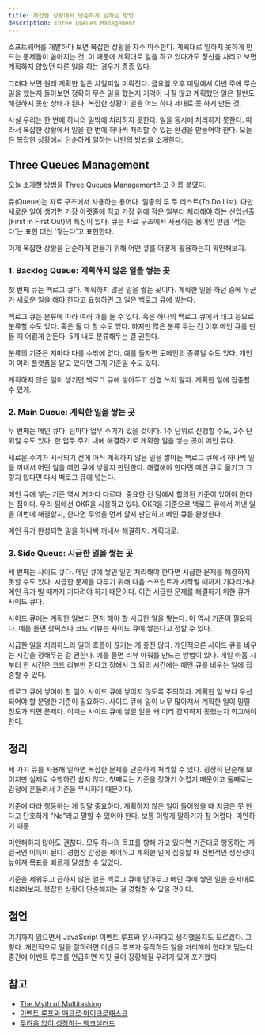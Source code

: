 ```yaml
---
title: 복잡한 상황에서 단순하게 일하는 방법
description: Three Queues Management
---
```


소프트웨어를 개발하다 보면 복잡한 상황을 자주 마주한다. 계획대로 일하지 못하게 만드는 문제들이 쏟아지는 것. 이 때문에 계획대로 일을 하고 있다가도 정신을 차리고 보면 계획하지 않았던 다른 일을 하는 경우가 종종 있다.

그러다 보면 원래 계획한 일은 차일피일 미뤄진다. 금요일 오후 미팅에서 이번 주에 무슨 일을 했는지 돌아보면 정확히 무슨 일을 했는지 기억이 나질 않고 계획했던 일은 절반도 해결하지 못한 상태가 된다. 복잡한 상황이 일을 어느 하나 제대로 못 하게 만든 것.

사실 우리는 한 번에 하나의 일밖에 처리하지 못한다. 일을 동시에 처리하지 못한다. 따라서 복잡한 상황에서 일을 한 번에 하나씩 처리할 수 있는 환경을 만들어야 한다. 오늘은 복잡한 상황에서 단순하게 일하는 나만의 방법을 소개한다.

## Three Queues Management

오늘 소개할 방법을 Three Queues Management라고 이름 붙였다.

큐(Queue)는 자료 구조에서 사용하는 용어다. 일종의 투 두 리스트(To Do List). 다만 새로운 일이 생기면 가장 아랫줄에 적고 가장 위에 적은 일부터 처리해야 하는 선입선출(First In First Out)의 특징이 있다. 큐는 자료 구조에서 사용하는 용어인 만큼 '적는다'는 표현 대신 '쌓는다'고 표현한다.

이제 복잡한 상황을 단순하게 만들기 위해 어떤 큐를 어떻게 활용하는지 확인해보자.

### 1. Backlog Queue: 계획하지 않은 일을 쌓는 곳

첫 번째 큐는 백로그 큐다. 계획하지 않은 일을 쌓는 곳이다. 계획한 일을 하던 중에 누군가 새로운 일을 해야 한다고 요청하면 그 일은 백로그 큐에 쌓는다.

백로그 큐는 분류에 따라 여러 개를 둘 수 있다. 혹은 하나의 백로그 큐에서 태그 등으로 분류할 수도 있다. 혹은 둘 다 할 수도 있다. 하지만 많은 분류 두는 건 이후 메인 큐를 만들 때 어렵게 만든다. 5개 내로 분류해두는 걸 권한다.

분류의 기준은 저마다 다를 수밖에 없다. 예를 들자면 도메인의 종류일 수도 있다. 개인이 여러 플랫폼을 맡고 있다면 그게 기준일 수도 있다.

계획하지 않은 일이 생기면 백로그 큐에 쌓아두고 신경 쓰지 말자. 계획한 일에 집중할 수 있게.

### 2. Main Queue: 계획한 일을 쌓는 곳

두 번째는 메인 큐다. 팀마다 업무 주기가 있을 것이다. 1주 단위로 진행할 수도, 2주 단위일 수도 있다. 한 업무 주기 내에 해결하기로 계획한 일을 쌓는 곳이 메인 큐다.

새로운 주기가 시작되기 전에 아직 계획하지 않은 일을 쌓아둔 백로그 큐에서 하나씩 일을 꺼내서 어떤 일을 메인 큐에 넣을지 판단한다. 해결해야 한다면 메인 큐로 옮기고 그렇지 않다면 다시 백로그 큐에 넣는다.

메인 큐에 넣는 기준 역시 저마다 다르다. 중요한 건 팀에서 합의된 기준이 있어야 한다는 점이다. 우리 팀에선 OKR을 사용하고 있다. OKR을 기준으로 백로그 큐에서 꺼낸 일을 이번에 해결할지, 한다면 무엇을 먼저 할지 판단하고 메인 큐를 완성한다.

메인 큐가 완성되면 일을 하나씩 꺼내서 해결하자. 계획대로.

### 3. Side Queue: 시급한 일을 쌓는 곳

세 번째는 사이드 큐다. 메인 큐에 쌓인 일만 처리해야 한다면 시급한 문제를 해결하지 못할 수도 있다. 시급한 문제를 다루기 위해 다음 스프린트가 시작될 때까지 기다리거나 메인 큐가 빌 때까지 기다려야 하기 때문이다. 이런 시급한 문제를 해결하기 위한 큐가 사이드 큐다.

사이드 큐에는 계획한 일보다 먼저 해야 할 시급한 일을 쌓는다. 이 역시 기준이 필요하다. 예를 들면 핫픽스나 코드 리뷰는 사이드 큐에 쌓는다고 정할 수 있다.

시급한 일을 처리하느라 일의 흐름이 끊기는 게 좋진 않다. 개인적으론 사이드 큐를 비우는 시간을 정해두는 걸 권한다. 예를 들면 리뷰 아워를 만드는 방법이 있다. 매일 아홉 시부터 한 시간은 코드 리뷰만 한다고 정해서 그 외의 시간에는 메인 큐를 비우는 일에 집중할 수 있다.

백로그 큐에 쌓여야 할 일이 사이드 큐에 쌓이지 않도록 주의하자. 계획한 일 보다 우선되어야 할 분명한 기준이 필요하다. 사이드 큐에 일이 너무 많아져서 계획한 일이 밀릴 정도가 되면 문제다. 이때는 사이드 큐에 쌓일 일을 왜 미리 감지하지 못했는지 회고해야 한다.

## 정리

세 가지 큐를 사용해 일하면 복잡한 문제를 단순하게 처리할 수 있다. 굉장히 단순해 보이지만 실제로 수행하긴 쉽지 않다. 첫째로는 기준을 정하기 어렵기 때문이고 둘째로는 감정에 흔들려서 기준을 무시하기 때문이다.

기준에 따라 행동하는 게 정말 중요하다. 계획하지 않은 일이 들어왔을 때 지금은 못 한다고 단호하게 "No"라고 말할 수 있어야 한다. 보통 이렇게 말하기가 참 어렵다. 미안하기 때문.

미안해하지 않아도 괜찮다. 모두 하나의 목표를 향해 가고 있다면 기준대로 행동하는 게 결국엔 이득이 된다. 경험상 감정을 제어하고 계획한 일에 집중할 때 전반적인 생산성이 높아져 목표를 빠르게 달성할 수 있었다.

기준을 세워두고 급하지 않은 일은 백로그 큐에 담아두고 메인 큐에 쌓인 일을 순서대로 처리해보자. 복잡한 상황이 단순해지는 걸 경험할 수 있을 것이다.

## 첨언

여기까지 읽으면서 JavaScript 이벤트 루프와 유사하다고 생각했을지도 모르겠다. 그렇다. 개인적으로 일을 잘하려면 이벤트 루프가 동작하듯 일을 처리해야 한다고 믿는다. 중간에 이벤트 루프를 언급하면 자칫 글이 장황해질 우려가 있어 포기했다.

## 참고

- [The Myth of Multitasking](https://www.psychologytoday.com/intl/blog/creativity-without-borders/201405/the-myth-multitasking)
- [이벤트 루프와 매크로·마이크로태스크](https://ko.javascript.info/event-loop)
- [두려움 없이 성장하는 뱅크샐러드](https://blog.banksalad.com/tech/grow-fearlessly/)
